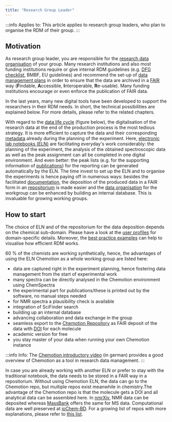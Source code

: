 ```yaml
---
title: "Research Group Leader"
---
```


:::info Applies to:
This article applies to research group leaders, who plan to organise the RDM of their group.
:::

## Motivation

As research group leader, you are responsible for the [research data organisation](/docs/problems/data_organisation) of your group. Many research institutions and also most funding institutions require or give internal RDM guidelines (e.g. [DFG checklist](https://www.dfg.de/download/pdf/foerderung/grundlagen_dfg_foerderung/forschungsdaten/forschungsdaten_checkliste_de.pdf), BMBF, EU guidelines) and recommend the set-up of [data management plans](/docs/problems/dmp) in order to ensure that the data are archived in a [FAIR](/docs/topics/fair) way (**F**indable, **A**ccessible, **I**nteroperable, **R**e-usable). Many funding institutions encourage or even enforce the publication of FAIR data.

In the last years, many new digital tools have been developed to support the researchers in their RDM needs. In short, the technical possibilities are explained below. For more details, please refer to the related chapters.

With regard to the [data life cycle](/docs/topics/data_life_cycle) (figure below), the digitalisation of the research data at the end of the production process is the most tedious strategy. It is more efficient to capture the data and their corresponding [metadata](/docs/topics/metadata) already during the planning of the experiment. Here, [electronic lab notebooks (ELN)](/docs/topics/eln) are facilitating everyday's work considerably: the planning of the experiment, the analysis of the obtained spectroscopic data as well as the peak assignment can all be completed in one digital environment. And even better: the peak lists (e.g. for the supporting information of [publications](docs/problems/data_publication)) for the reporting can be generated automatically by the ELN. The time invest to set up the ELN and to organise the experiments is hence paying off in numerous ways: besides the facilitated [documentation](/docs/problems/data_documentation), the deposition of the produced data in a FAIR form in an [repositorium](/docs/topics/repositories) is made easier and the [data organisation](/docs/problems/data_organisation) for the workgroup can be enhanced by building an internal database. This is invaluable for growing working groups.



## How to start

The choice of ELN and of the repositorium for the data deposition depends on the chemical sub-domain. Please have a look at the [user profiles](/docs/domains/guide) for domain-specific details.
Moreover, the [best practice examples](/docs/topics/best_practice) can help to visualise how efficient RDM works.

60 % of the chemists are working synthetically, hence, the advantages of using the ELN Chemotion as a whole working group are listed here:

- data are captured right in the experiment planning, hence fostering data management from the start of experimental work
- many spectra can be directly analysed in the Chemotion environment using ChemSpectra
- the experimental part for publications/these is printed out by the software, no manual steps needed
- for NMR spectra a plausibility check is available
- integration of SciFinder search
- building up an internal database
- advancing collaboration and data exchange in the group
- seamless export to the [Chemotion Repository](https://www.chemotion-repository.net/welcome) as FAIR deposit of the data with [DOI](/docs/topics/pid) for each molecule
- academic version for free
- you stay master of your data when running your own Chemotion instance

:::info Info:
The [Chemotion introductory video](https://www.youtube.com/watch?v=tZHaP6DW-Dw) (in german) provides a good overview of Chemotion as a tool in research data management.
:::

In case you are already working with another ELN or prefer to stay with the traditional notebook, the data needs to be stored in a FAIR way in a repositorium. Without using Chemotion ELN, the data can go to the Chemotion repo, but multiple repos exist meanwhile in chemistry.The advantage of the Chemotion repo is that the molecule gets a DOI and all analytical data can be assembled here.
In [nmrXiv](https://docs.nmrxiv.org/), NMR data can be deposited whereas [MassBank](https://massbank.eu/MassBank/) offers the same for MS data. Computational data are well preserved at [ioChem-BD](https://www.iochem-bd.org/).
For a growing list of repos with more explanations, please refer to [this list](https://www.re3data.org/).





